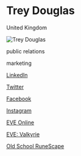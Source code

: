 # Trey Douglas

<Location>

United Kingdom

</Location>

![Trey Douglas](https://i.imgur.com/GXb3k1U.jpg)

<Skills>

public relations

marketing

</Skills>

<Personal>

[LinkedIn](https://www.linkedin.com/in/treydouglas)

[Twitter](https://twitter.com/NerfTrey)

[Facebook](https://www.facebook.com/trey.douglas)

[Instagram](https://instagram.com/doctortrey)

</Personal>



<Games>

[EVE Online](https://www.eveonline.com/ )

[EVE: Valkyrie](https://www.evevalkyrie.com/)

[Old School RuneScape](https://oldschool.runescape.com/)

</Games>
